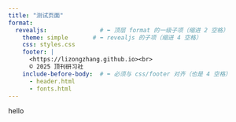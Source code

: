 ```yaml
---
title: "测试页面"
format:
  revealjs:               # ⬅️ 顶层 format 的一级子项（缩进 2 空格）
    theme: simple       # ⬅️ revealjs 的子项（缩进 4 空格）
    css: styles.css
    footer: |
      <https://lizongzhang.github.io><br>
      © 2025 顶刊研习社
    include-before-body:  # ⬅️ 必须与 css/footer 对齐（也是 4 空格）
      - header.html
      - fonts.html
---
```


hello

